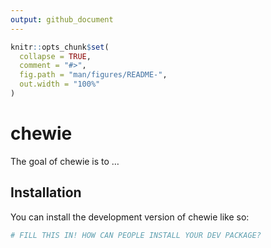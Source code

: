 ```yaml
---
output: github_document
---
```


<!-- README.md is generated from README.Rmd. Please edit that file -->

```r
knitr::opts_chunk$set(
  collapse = TRUE,
  comment = "#>",
  fig.path = "man/figures/README-",
  out.width = "100%"
)
```

# chewie

<!-- badges: start -->
<!-- badges: end -->

The goal of chewie is to ...

## Installation

You can install the development version of chewie like so:

``` r
# FILL THIS IN! HOW CAN PEOPLE INSTALL YOUR DEV PACKAGE?
```
